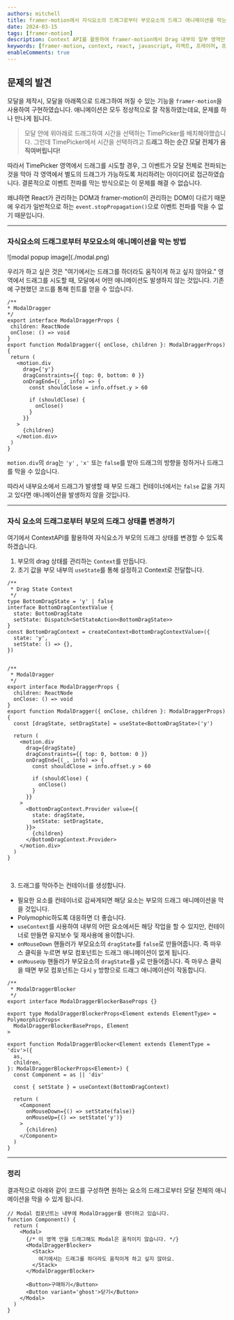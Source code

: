 ```yaml
---
authors: mitchell
title: framer-motion에서 자식요소의 드래그로부터 부모요소의 드래그 애니메이션을 막는 법
date: 2024-03-15
tags: [framer-motion]
description: Context API를 활용하여 framer-motion에서 Drag 내부의 일부 영역만 Drag를 차단하기
keywords: [framer-motion, context, react, javascript, 리액트, 프레이머, 프레이머모션, drag, typescript]
enableComments: true
---
```


## 문제의 발견
모달을 제작시, 모달을 아래쪽으로 드래그하여 꺼질 수 있는 기능을 `framer-motion`을 사용하여 구현하였습니다.
애니메이션은 모두 정상적으로 잘 작동하였는데요, 문제를 하나 만나게 됩니다.

> 모달 안에 위아래로 드래그하여 시간을 선택하는 TimePicker를 배치해야했습니다.
> 그런데 TimePicker에서 시간을 선택하려고 **드래그 하는 순간 모달 전체가 움직여버립니다!**

따라서 TimePicker 영역에서 드래그를 시도할 경우, 그 이벤트가 모달 전체로 전파되는 것을 막아 각 영역에서 별도의 드래그가 가능하도록 처리하려는 아이디어로 접근하였습니다.
결론적으로 이벤트 전파를 막는 방식으로는 이 문제를 해결 수 없습니다.

왜냐하면 React가 관리하는 DOM과 framer-motion이 관리하는 DOM이 다르기 때문에 우리가 일반적으로 하는 `event.stopPropagation()`으로 이벤트 전파를 막을 수 없기 때문입니다.

---

<!--truncate-->

### 자식요소의 드래그로부터 부모요소의 애니메이션을 막는 방법

<div style={{ maxWidth: '450px', margin: '0 auto' }}>
  ![modal popup image](./modal.png)
</div>

우리가 하고 싶은 것은 "여기에서는 드래그를 하더라도 움직이게 하고 싶지 않아요." 영역에서 드래그를 시도할 때, 모달에서 어떤 애니메이션도 발생하지 않는 것입니다.
기존에 구현했던 코드를 통해 힌트를 얻을 수 있습니다.

 ```tsx
 /**
 * ModalDragger
 */
export interface ModalDraggerProps {
  children: ReactNode
  onClose: () => void
}
export function ModalDragger({ onClose, children }: ModalDraggerProps) {
  return (
    <motion.div
      drag={'y'}
      dragConstraints={{ top: 0, bottom: 0 }}
      onDragEnd={(_, info) => {
        const shouldClose = info.offset.y > 60
    
        if (shouldClose) {
          onClose()
        }
      }}
    >
      {children}
    </motion.div>
  )
}
```

`motion.div`의 `drag`는 `'y'` , `'x'` 또는 `false`를 받아 드래그의 방향을 정하거나 드래그를 막을 수 있습니다.

따라서 내부요소에서 드래그가 발생할 때 부모 드래그 컨테이너에서는 `false` 값을 가지고 있다면 애니메이션을 발생하지 않을 것입니다.

---

### 자식 요소의 드래그로부터 부모의 드래그 상태를 변경하기
여기에서 ContextAPI를 활용하여 자식요소가 부모의 드래그 상태를 변경할 수 있도록 하겠습니다.

1. 부모의 drag 상태를 관리하는 `Context`를 만듭니다.
2. 초기 값을 부모 내부의 `useState`를 통해 설정하고 Context로 전달합니다.

```tsx
/**
 * Drag State Context
 */
type BottomDragState = 'y' | false
interface BottomDragContextValue {
  state: BottomDragState
  setState: Dispatch<SetStateAction<BottomDragState>>
}
const BottomDragContext = createContext<BottomDragContextValue>({
  state: 'y',
  setState: () => {},
})


/**
 * ModalDragger
 */
export interface ModalDraggerProps {
  children: ReactNode
  onClose: () => void
}
export function ModalDragger({ onClose, children }: ModalDraggerProps) {
  const [dragState, setDragState] = useState<BottomDragState>('y')

  return (
    <motion.div
      drag={dragState}
      dragConstraints={{ top: 0, bottom: 0 }}
      onDragEnd={(_, info) => {
        const shouldClose = info.offset.y > 60
    
        if (shouldClose) {
          onClose()
        }
      }}
    >
      <BottomDragContext.Provider value={{
        state: dragState,
        setState: setDragState,
      }}>
        {children}
      </BottomDragContext.Provider>
    </motion.div>
  )
}
```
<br/>

3. 드래그를 막아주는 컨테이너를 생성합니다.
  - 필요한 요소를 컨테이너로 감싸게되면 해당 요소는 부모의 드래그 애니메이션을 막을 것입니다.
  - Polymophic하도록 대응하면 더 좋습니다.
  - `useContext`를 사용하여 내부의 어떤 요소에서든 해당 작업을 할 수 있지만, 컨테이너로 만들면 유지보수 및 재사용에 용이합니다.
  - `onMouseDown` 핸들러가 부모요소의 `dragState`를 `false`로 만들어줍니다. 즉 마우스 클릭을 누르면 부모 컴포넌트는 드래그 애니메이션이 없게 됩니다.
  - `onMouseUp` 핸들러가 부모요소의 `dragState`를 `y`로 만들어줍니다. 즉 마우스 클릭을 때면 부모 컴포넌트는 다시 `y` 방향으로 드래그 애니메이션이 작동합니다.

```tsx
/**
 * ModalDraggerBlocker
 */
export interface ModalDraggerBlockerBaseProps {}

export type ModalDraggerBlockerProps<Element extends ElementType> = PolymorphicProps<
  ModalDraggerBlockerBaseProps, Element
>

export function ModalDraggerBlocker<Element extends ElementType = 'div'>({
  as,
  children,
}: ModalDraggerBlockerProps<Element>) {
  const Component = as || 'div'

  const { setState } = useContext(BottomDragContext)

  return (
    <Component 
      onMouseDown={() => setState(false)} 
      onMouseUp={() => setState('y')}
    >
      {children}
    </Component>
  )
}
```
---

### 정리
결과적으로 아래와 같이 코드를 구성하면 원하는 요소의 드래그로부터 모달 전체의 애니메이션을 막을 수 있게 됩니다.

```tsx
// Modal 컴포넌트는 내부에 ModalDragger를 렌더하고 있습니다.
function Component() {
  return (
    <Modal>
      {/* 이 영역 안을 드래그해도 Modal은 움직이지 않습니다. */}
      <ModalDraggerBlocker>
        <Stack>
          여기에서는 드래그를 하더라도 움직이게 하고 싶지 않아요.
        </Stack>    
      </ModalDraggerBlocker>

      <Button>구매하기</Button>
      <Button variant='ghost'>닫기</Button>
    </Modal>
  )
}
```